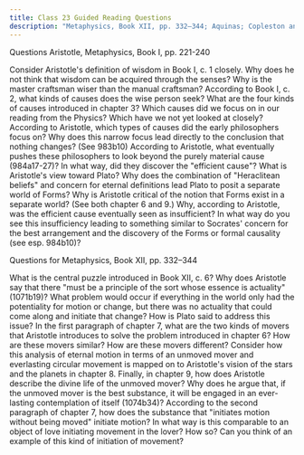 ```yaml
---
title: Class 23 Guided Reading Questions
description: "Metaphysics, Book XII, pp. 332–344; Aquinas; Copleston and Russell"
---
```


Questions Aristotle, Metaphysics, Book I, pp. 221-240

<QuestionBlock type="reading-content">
<Question level={1}>Consider Aristotle's definition of wisdom in Book I, c. 1 closely.</Question>
<Question level={2}>Why does he not think that wisdom can be acquired through the senses?</Question>
<Question level={2}>Why is the master craftsman wiser than the manual craftsman?</Question>
</QuestionBlock>
<QuestionBlock type="reading-content">
<Question level={1}>According to Book I, c. 2, what kinds of causes does the wise person seek?</Question>
</QuestionBlock>
<QuestionBlock type="reading-content">
<Question level={1}>What are the four kinds of causes introduced in chapter 3?</Question>
<Question level={2}>Which causes did we focus on in our reading from the Physics? Which have we not yet looked at closely?</Question>
</QuestionBlock>
<QuestionBlock type="reading-content">
<Question level={1}>According to Aristotle, which types of causes did the early philosophers focus on?</Question>
<Question level={2}>Why does this narrow focus lead directly to the conclusion that nothing changes? (See 983b10)</Question>
</QuestionBlock>
<QuestionBlock type="reading-content">
<Question level={1}>According to Aristotle, what eventually pushes these philosophers to look beyond the purely material cause (984a17-27)?</Question>
<Question level={2}>In what way, did they discover the "efficient cause"?</Question>
</QuestionBlock>
<QuestionBlock type="reading-content">
<Question level={1}>What is Aristotle's view toward Plato?</Question>
<Question level={2}>Why does the combination of "Heraclitean beliefs" and concern for eternal definitions lead Plato to posit a separate world of Forms?</Question>
<Question level={2}>Why is Aristotle critical of the notion that Forms exist in a separate world? (See both chapter 6 and 9.)</Question>
</QuestionBlock>
<QuestionBlock type="reading-discussion">
<Question level={1}>Why, according to Aristotle, was the efficient cause eventually seen as insufficient? In what way do you see this insufficiency leading to something similar to Socrates' concern for the best arrangement and the discovery of the Forms or formal causality (see esp. 984b10)?</Question>
</QuestionBlock>

Questions for Metaphysics, Book XII, pp. 332–344

<QuestionBlock type="reading-content">
<Question level={1}>What is the central puzzle introduced in Book XII, c. 6?</Question>
<Question level={2}>Why does Aristotle say that there "must be a principle of the sort whose essence is actuality" (1071b19)?</Question>
<Question level={2}>What problem would occur if everything in the world only had the potentiality for motion or change, but there was no actuality that could come along and initiate that change?</Question>
<Question level={2}>How is Plato said to address this issue?</Question>
</QuestionBlock>
<QuestionBlock type="reading-content">
<Question level={1}>In the first paragraph of chapter 7, what are the two kinds of movers that Aristotle introduces to solve the problem introduced in chapter 6?</Question>
<Question level={2}>How are these movers similar?</Question>
<Question level={2}>How are these movers different?</Question>
</QuestionBlock>
<QuestionBlock type="reading-content">
<Question level={1}>Consider how this analysis of eternal motion in terms of an unmoved mover and everlasting circular movement is mapped on to Aristotle's vision of the stars and the planets in chapter 8.</Question>
</QuestionBlock>
<QuestionBlock type="reading-content">
<Question level={1}>Finally, in chapter 9, how does Aristotle describe the divine life of the unmoved mover?</Question>
<Question level={2}>Why does he argue that, if the unmoved mover is the best substance, it will be engaged in an ever-lasting contemplation of itself (1074b34)?</Question>
</QuestionBlock>
<QuestionBlock type="reading-discussion">
<Question level={1}>According to the second paragraph of chapter 7, how does the substance that "initiates motion without being moved" initiate motion?</Question>
<Question level={2}>In what way is this comparable to an object of love initiating movement in the lover? How so?</Question>
<Question level={2}>Can you think of an example of this kind of initiation of movement?</Question>
</QuestionBlock>